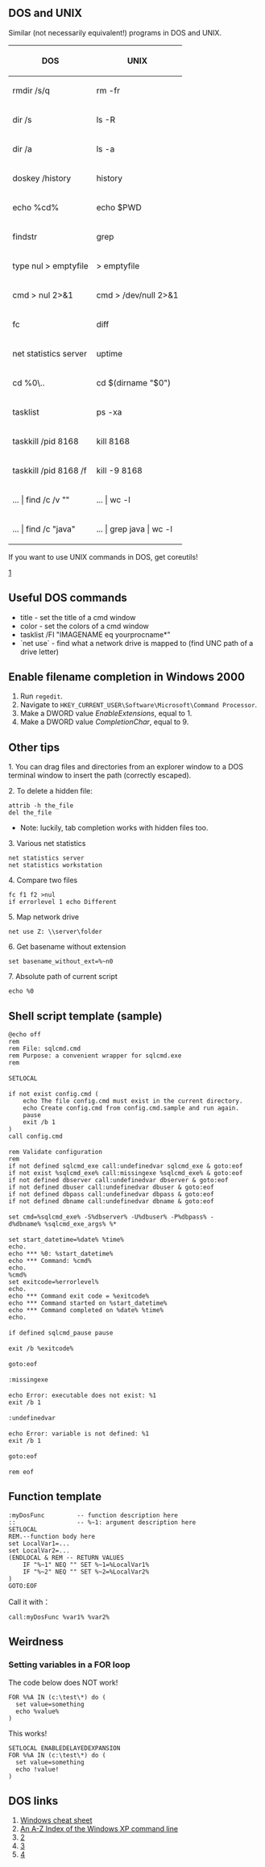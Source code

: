 == DOS and UNIX ==

Similar (not necessarily equivalent!) programs in DOS and UNIX.

{| border="1" cellspacing="0" cellpadding="5" 
! DOS
! UNIX
|- 
| rmdir /s/q
| rm -fr
|-
| dir /s
| ls -R
|-
| dir /a
| ls -a
|-
| doskey /history
| history
|-
| echo %cd%
| echo $PWD
|-
| findstr 
| grep
|-
| type nul > emptyfile
| > emptyfile
|-
| cmd > nul 2>&1
| cmd > /dev/null 2>&1
|-
| fc
| diff
|-
| net statistics server
| uptime
|-
| cd %0\..
| cd $(dirname "$0")
|-
| tasklist
| ps -xa
|-
| taskkill /pid 8168
| kill 8168
|-
| taskkill /pid 8168 /f
| kill -9 8168
|-
| ... &vert; find /c /v ""
| ... &vert; wc -l
|-
| ... &vert; find /c "java"
| ... &vert; grep java &vert; wc -l
|}

If you want to use UNIX commands in DOS, get coreutils!

[http://sourceforge.net/projects/gnuwin32/files/coreutils/]

== Useful DOS commands ==

* title - set the title of a cmd window
* color - set the colors of a cmd window
* tasklist /FI "IMAGENAME eq yourprocname*"
* `net use` - find what a network drive is mapped to (find UNC path of a drive letter)

== Enable filename completion in Windows 2000 ==

# Run <code>regedit</code>.
# Navigate to <code>HKEY_CURRENT_USER\Software\Microsoft\Command Processor</code>.
# Make a DWORD value ''EnableExtensions'', equal to 1.
# Make a DWORD value ''CompletionChar'', equal to 9.

== Other tips ==

1. You can drag files and directories from an explorer window to a DOS terminal window to insert the path (correctly escaped).

2. To delete a hidden file:
 attrib -h the_file
 del the_file

* Note: luckily, tab completion works with hidden files too.

3. Various net statistics
 net statistics server
 net statistics workstation

4. Compare two files
 fc f1 f2 >nul
 if errorlevel 1 echo Different

5. Map network drive
 net use Z: \\server\folder

6. Get basename without extension
 set basename_without_ext=%~n0

7. Absolute path of current script
 echo %0


== Shell script template (sample) ==

 @echo off
 rem
 rem File: sqlcmd.cmd
 rem Purpose: a convenient wrapper for sqlcmd.exe
 rem
 
 SETLOCAL
 
 if not exist config.cmd (
     echo The file config.cmd must exist in the current directory.
     echo Create config.cmd from config.cmd.sample and run again.
     pause
     exit /b 1
 )
 call config.cmd
 
 rem Validate configuration
 rem
 if not defined sqlcmd_exe call:undefinedvar sqlcmd_exe & goto:eof
 if not exist %sqlcmd_exe% call:missingexe %sqlcmd_exe% & goto:eof
 if not defined dbserver call:undefinedvar dbserver & goto:eof
 if not defined dbuser call:undefinedvar dbuser & goto:eof
 if not defined dbpass call:undefinedvar dbpass & goto:eof
 if not defined dbname call:undefinedvar dbname & goto:eof
 
 set cmd=%sqlcmd_exe% -S%dbserver% -U%dbuser% -P%dbpass% -d%dbname% %sqlcmd_exe_args% %*
 
 set start_datetime=%date% %time%
 echo.
 echo *** %0: %start_datetime%
 echo *** Command: %cmd%
 echo.
 %cmd%
 set exitcode=%errorlevel%
 echo.
 echo *** Command exit code = %exitcode%
 echo *** Command started on %start_datetime%
 echo *** Command completed on %date% %time%
 echo.
 
 if defined sqlcmd_pause pause
 
 exit /b %exitcode%
 
 goto:eof
 
 :missingexe
 
 echo Error: executable does not exist: %1
 exit /b 1
 
 :undefinedvar
 
 echo Error: variable is not defined: %1
 exit /b 1
 
 goto:eof
 
 rem eof
 

== Function template ==

 :myDosFunc         -- function description here
 ::                 -- %~1: argument description here
 SETLOCAL
 REM.--function body here
 set LocalVar1=...
 set LocalVar2=...
 (ENDLOCAL & REM -- RETURN VALUES
     IF "%~1" NEQ "" SET %~1=%LocalVar1%
     IF "%~2" NEQ "" SET %~2=%LocalVar2%
 )
 GOTO:EOF

Call it with：
 call:myDosFunc %var1% %var2%

== Weirdness ==

=== Setting variables in a FOR loop ===

The code below does NOT work!
 FOR %%A IN (c:\test\*) do (
   set value=something
   echo %value%
 )

This works!
 SETLOCAL ENABLEDELAYEDEXPANSION
 FOR %%A IN (c:\test\*) do (
   set value=something
   echo !value!
 )

== DOS links ==

# [[Windows cheat sheet]]
# [http://www.ss64.com/nt/ An A-Z Index of the Windows XP command line]
# [http://www.vbsedit.com/]
# [http://www.emeditor.com/]
# [http://sourceforge.net/projects/gnuwin32/files/coreutils/]
